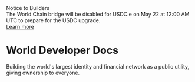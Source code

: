 
<div className="mb-6 flex items-center justify-between rounded-2xl bg-gray-900 px-6 py-4">
	<div className="flex-1">
		<div className="font-semibold text-white">Notice to Builders</div>
		<div className="text-gray-300">
			The World Chain bridge will be disabled for USDC.e on May 22 at 12:00 AM UTC to prepare for the USDC
			upgrade.
		</div>
	</div>
	<a
		href="https://world.org/es-es/blog/announcements/world-integrates-circles-usdc-and-cctp"
		target="_blank"
		className="ml-6 whitespace-nowrap rounded-lg bg-white px-4 py-2 text-sm font-medium text-gray-900 hover:bg-gray-50"
	>
		Learn more
	</a>
</div>

<h1 className="text-3xl sm:text-5xl">World Developer Docs</h1>

<p className="my-5 text-xl text-gray-700">
	Building the world's largest identity and financial network as a public utility, giving ownership to everyone.
</p>

<span className="mt-10 grid gap-x-8 sm:grid-cols-3 lg:grid-flow-col">
	<Card
		alt="Mini Apps"
		title={'Create a Mini App'}
		content="Native like applications integrated in World App"
		link="/mini-apps"
		imagePath="/images/docs/mini-apps-cover.png"
	/>
	<Card
		alt="World ID"
		title={'Build with World ID'}
		content="Simple, private, and secure proof of humanity"
		link="/world-id"
		imagePath="/images/docs/world-id-cover.png"
	/>
	<Card
		alt="World Chain"
		title={'Integrate World Chain'}
		content="A chain designed for real humans."
		link="/world-chain"
		imagePath="/images/docs/worldchain-cover.png"
	/>
</span>
